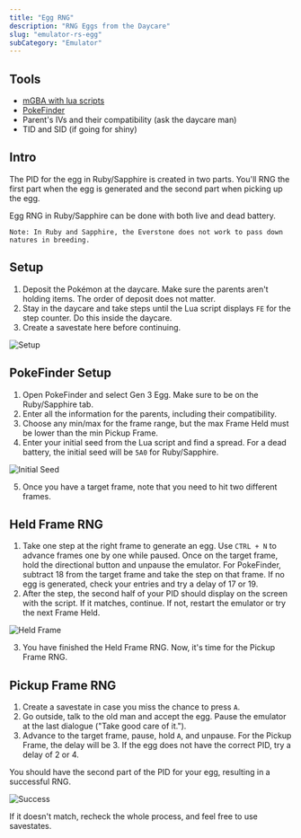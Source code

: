 ```yaml
---
title: "Egg RNG"
description: "RNG Eggs from the Daycare"
slug: "emulator-rs-egg"
subCategory: "Emulator"
---
```


## Tools

- [mGBA with lua scripts](https://www.pokemonrng.com/mgba-setup)
- [PokeFinder](https://github.com/Admiral-Fish/PokeFinder/releases)
- Parent's IVs and their compatibility (ask the daycare man)
- TID and SID (if going for shiny)

## Intro

The PID for the egg in Ruby/Sapphire is created in two parts. You'll RNG the first part when the egg is generated and the second part when picking up the egg.

Egg RNG in Ruby/Sapphire can be done with both live and dead battery.

```
Note: In Ruby and Sapphire, the Everstone does not work to pass down natures in breeding.
```

## Setup

1. Deposit the Pokémon at the daycare. Make sure the parents aren't holding items. The order of deposit does not matter.
2. Stay in the daycare and take steps until the Lua script displays `FE` for the step counter. Do this inside the daycare.
3. Create a savestate here before continuing.

![Setup](/images/Ruby-Sapphire/Egg/Setup.png)

## PokeFinder Setup

1. Open PokeFinder and select Gen 3 Egg. Make sure to be on the Ruby/Sapphire tab.
2. Enter all the information for the parents, including their compatibility.
3. Choose any min/max for the frame range, but the max Frame Held must be lower than the min Pickup Frame.
4. Enter your initial seed from the Lua script and find a spread. For a dead battery, the initial seed will be `5A0` for Ruby/Sapphire.

![Initial Seed](/images/Ruby-Sapphire/Egg/Initial-Seed.png)

5. Once you have a target frame, note that you need to hit two different frames.

## Held Frame RNG

1. Take one step at the right frame to generate an egg. Use `CTRL + N` to advance frames one by one while paused. Once on the target frame, hold the directional button and unpause the emulator. For PokeFinder, subtract 18 from the target frame and take the step on that frame. If no egg is generated, check your entries and try a delay of 17 or 19.
2. After the step, the second half of your PID should display on the screen with the script. If it matches, continue. If not, restart the emulator or try the next Frame Held.

![Held Frame](/images/Ruby-Sapphire/Egg/Held.png)

3. You have finished the Held Frame RNG. Now, it's time for the Pickup Frame RNG.

## Pickup Frame RNG

1. Create a savestate in case you miss the chance to press `A`.
2. Go outside, talk to the old man and accept the egg. Pause the emulator at the last dialogue ("Take good care of it.").
3. Advance to the target frame, pause, hold `A`, and unpause. For the Pickup Frame, the delay will be 3. If the egg does not have the correct PID, try a delay of 2 or 4.

You should have the second part of the PID for your egg, resulting in a successful RNG.

![Success](/images/Ruby-Sapphire/Egg/Success.png)

If it doesn't match, recheck the whole process, and feel free to use savestates.
